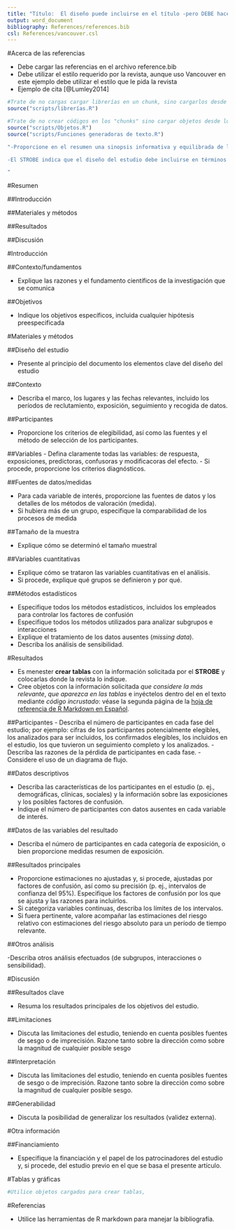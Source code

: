 ```yaml
---
title: "Título:  El diseño puede incluirse en el título -pero DEBE hacerlo si la revista así lo indica-"
output: word_document
bibliography: References/references.bib
csl: References/vancouver.csl
---
```


#Acerca de las referencias

- Debe cargar las referencias en el archivo reference.bib
- Debe utilizar el estilo requerido por la revista, aunque uso Vancouver en este ejemplo debe utilizar el estilo que le pida la revista
- Ejemplo de cita [@Lumley2014]



```r

#Trate de no cargas cargar librerías en un chunk, sino cargarlos desde un script
source("scripts/librerías.R")

```

```r

#Trate de no crear códigos en los "chunks" sino cargar objetos desde los scripts
source("scripts/Objetos.R")
source("scripts/Funciones generadoras de texto.R")
```

```r

"-Proporcione en el resumen una sinopsis informativa y equilibrada de lo que se ha hecho y lo que se ha encontrado

-El STROBE indica que el diseño del estudio debe incluirse en términos habituales, o bien en el título o en el resumen; sin embargo un resumen NO PUEDE SER una 'sinopsis' sin incluir este dato

"
```

#Resumen

##Introducción


##Materiales y métodos



##Resultados

##Discusión

#Introducción

##Contexto/fundamentos

-  Explique las razones y el fundamento científicos de la investigación que se comunica

##Objetivos

-  Indique los objetivos específicos, incluida cualquier hipótesis preespecificada

#Materiales y métodos

##Diseño del estudio

- Presente al principio del documento los elementos clave del diseño del estudio

##Contexto

- Describa el marco, los lugares y las fechas relevantes, incluido los períodos de reclutamiento, exposición, seguimiento y
recogida de datos.

##Participantes

-  Proporcione los criterios de elegibilidad, así como las fuentes y el método de selección de los participantes.

##Variables
- Defina claramente todas las variables: de respuesta, exposiciones, predictoras, confusoras y modificacoras del efecto.
- Si procede, proporcione los criterios diagnósticos.

##Fuentes de datos/medidas

- Para cada variable de interés, proporcione las fuentes de datos y los detalles de los métodos de valoración (medida).
- Si hubiera más de un grupo, especifique la comparabilidad de los procesos de medida


##Tamaño de la muestra

- Explique cómo se determinó el tamaño muestral

##Variables cuantitativas

-  Explique cómo se trataron las variables cuantitativas en el análisis. 
- Si procede, explique qué grupos se definieron y por qué.

##Métodos estadísticos

- Especifique todos los métodos estadísticos, incluidos los empleados para controlar los factores de confusión
- Especifique todos los métodos utilizados para analizar subgrupos e interacciones
- Explique el tratamiento de los datos ausentes (*missing data*).
- Describa los análisis de sensibilidad.

#Resultados

- Es menester **crear tablas** con la información solicitada por el **STROBE** y colocarlas donde la revista lo indique. 
- Cree objetos con la información solicitada *que considere la más relevante*, *que aparezca en las tablas* e inyéctelos dentro del en el texto mediante *código incrustado*: véase la segunda página de la [hoja de referencia de R Markdown en Español](https://www.rstudio.com/wp-content/uploads/2015/03/rmarkdown-spanish.pdf).

##Participantes
-  Describa el número de participantes en cada fase del estudio; por ejemplo: cifras de los participantes potencialmente elegibles, los analizados para ser incluidos, los confirmados elegibles, los incluidos en el estudio, los que tuvieron un seguimiento completo y los analizados.
-  Describa las razones de la pérdida de participantes en cada fase.
- Considere el uso de un diagrama de flujo.

##Datos descriptivos

- Describa las características de los participantes en el estudio (p. ej., demográficas, clínicas, sociales) y la información sobre las exposiciones y los posibles factores de confusión.
- Indique el número de participantes con datos ausentes en cada variable de interés.

##Datos de las variables del resultado

- Describa el número de participantes en cada categoría de exposición, o bien proporcione medidas
resumen de exposición.

##Resultados principales

-  Proporcione estimaciones no ajustadas y, si procede, ajustadas por factores de confusión, así como su precisión (p. ej., intervalos de confianza del 95%). Especifique los factores de confusión por los que se ajusta y las razones para incluirlos.
- Si categoriza variables continuas, describa los límites de los intervalos.
- Si fuera pertinente, valore acompañar las estimaciones del riesgo relativo con estimaciones del riesgo absoluto para un período de tiempo relevante.

##Otros análisis

-Describa otros análisis efectuados (de subgrupos, interacciones o sensibilidad).

#Discusión

##Resultados clave

- Resuma los resultados principales de los objetivos del estudio.

##Limitaciones

- Discuta las limitaciones del estudio, teniendo en cuenta posibles fuentes de sesgo o de imprecisión. Razone tanto sobre la dirección como sobre la magnitud de cualquier posible sesgo

##Interpretación

-  Discuta las limitaciones del estudio, teniendo en cuenta posibles fuentes de sesgo o de imprecisión. Razone tanto sobre la dirección como sobre la magnitud de cualquier posible sesgo.

##Generabilidad

- Discuta la posibilidad de generalizar los resultados (validez externa).

#Otra información

##Financiamiento

- Especifique la financiación y el papel de los patrocinadores del estudio y, si procede, del estudio previo en el que se basa el presente artículo.


#Tablas y gráficas

```r
#Utilice objetos cargados para crear tablas, 


```


#Referencias

- Utilice las herramientas de R markdown para manejar la bibliografía.
